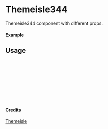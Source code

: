 
<Meta of={Themeisle344} title="Themeisle/Themeisle344" />

# Themeisle344

Themeisle344 component with different props.

#### Example

<Canvas of={Themeisle344.Primary} />

## Usage

```ts
import { Themeisle344 } from "yadl-ui";

const Example = () => {
  return (
      <Themeisle344 />
  );
};

export default Example;
```

#### Credits
[Themeisle](https://themeisle.com/illustrations/)
